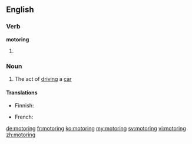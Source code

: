 ==English==

===Verb===
'''motoring'''

# {{present participle of|motor}}

===Noun===
{{en-noun|-}}

# The act of [[driving]] a [[car]]

====Translations====
{{trans-top|car driving}}
* Finnish: {{t+|fi|autoilu}}
{{trans-mid}}
* French: {{t+|fr|automobilisme|m}}
{{trans-bottom}}

[[de:motoring]]
[[fr:motoring]]
[[ko:motoring]]
[[my:motoring]]
[[sv:motoring]]
[[vi:motoring]]
[[zh:motoring]]